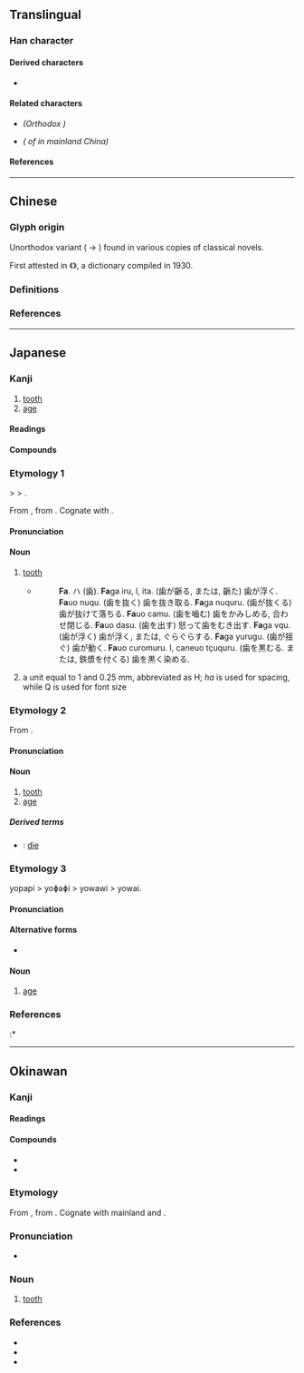 {{also|齒|齿}}
{{character info}}
{{character info|⻭}}
==Translingual==
{{Han simplified forms|齒|歯|齿}}
{{stroke order|type=jbw|strokes=12}}

===Han character===
{{Han char|rn=211|rad=歯|as=0|sn=12|four=21772|canj=YMUFD|ids=⿱止⿶凵米}}

====Derived characters====
* {{l|mul|[[噛]], [[𬹴]], [[𮣁]], [[𮮾]], [[齢]], [[𪗱]], [[𫠚]], [[𮯃]], [[𮯅]], [[𪘚]], [[𮯇]], [[𮯈]], [[𮯋]], [[𮯌]], [[𮯎]], [[𪘂]], [[𬬜]]}}

====Related characters====
* {{l|mul|[[齒]]}} ''(Orthodox {{w|Traditional Chinese|traditional form}})''
* {{l|mul|[[齿]]}} ''({{w|Simplified Chinese|Simplified form}} of'' {{l|mul|齒}} ''in mainland China)''

====References====
{{Han ref|kx=0576.421|dkj=16323|dj=0967.140|hdz=21443.160|uh=6B6F}}

----

==Chinese==

===Glyph origin===
Unorthodox variant {{Han simp|齒|nocap=y}} ({{l|zh|⿳[[从]][[一]][[从]]}} → {{l|zh|米}}) found in various {{w|Movable type#Metal movable type in China|moveable type}} copies of classical novels.

First attested in 《{{w2|zh|宋元以來俗字譜}}》, a {{w|Variant Chinese character|variant forms}} dictionary compiled in 1930.

===Definitions===
{{zh-see|齒}}

===References===
{{R:twedu|A04796-005-1}}

----

==Japanese==
{{ja-kanji forms|歯|齒}}

===Kanji===
{{ja-kanji|grade=3|rs=止08|kyu=齒}}

# [[tooth]]
# [[age]]

====Readings====
{{ja-readings
|goon=し
|kanon=し
|kun=は-, よわい-
}}

====Compounds====
{{der3|ja|
|{{ja-r|臼%歯|うす%ば}}
|{{ja-r|上%歯|うわ%ば}}
|{{ja-r|奥%歯|おく%ば}}
|{{ja-r|仮%歯|か%し}}
|{{ja-r|臼%歯|きゅう%し}}
|{{ja-r|歯%牙|し%が}}
|{{ja-r|歯%槽|し%しょう}}
|{{ja-r|歯%序|し%じょ}}
|{{ja-r|下%歯|した%ば}}
|{{ja-r|歯%朶|し%だ}}
|{{ja-r|歯%徳|し%とく}}
|{{ja-r|歯%列|し%れつ}}
|{{ja-r|歯%医%者|は%い%しゃ}}
|{{ja-r|歯%形|は%がた}}
|{{ja-r|歯%痒い|は%がゆい}}
|{{ja-r|歯%茎|は%ぐき}}
|{{ja-r|歯ブラシ|はブラシ}}
|{{ja-r|虫%歯|むし%ば}}
}}

{{wikipedia|lang=ja}}

===Etymology 1===
{{ja-kanjitab|は|yomi=k}}
{{IPAchar|/pa/}} > {{IPAchar|/ɸa/}} > {{IPAchar|/ha/}}.

From {{inh|ja|ojp|sort=は|-}}, from {{inh|ja|jpx-pro|*pa}}. Cognate with {{cog|ryu|歯|tr=hā}}.

====Pronunciation====
{{ja-pron|yomi=k|は|acc=1|acc_ref=DJR,NHK}}

====Noun====
{{ja-noun|は|kyu=齒}}

# [[tooth]]
#: {{ja-usex|'''歯'''が痛い。|'''は.''' が いたい。|My '''teeth''' hurt.}}
#: {{ja-usex|１%日 に 少なくとも ２%度 '''歯''' を 磨く こと が 重%要 で ある。|いち%にち に すくなくとも に%ど '''.は''' を みがく こと が じゅう%よう で ある。|It is important to brush your '''teeth''' at least twice a day.}}
#* {{RQ:Nippo Jisho|191}}
#*: '''Fa'''. ハ (歯). '''Fa'''ga iru, l, ita. (歯が齭る, または, 齭た) 歯が浮く. '''Fa'''uo nuqu. (歯を抜く) 歯を抜き取る. '''Fa'''ga nuquru. (歯が抜くる) 歯が抜けて落ちる. '''Fa'''uo camu. (歯を嚙む) 歯をかみしめる, 合わせ閉じる. '''Fa'''uo dasu. (歯を出す) 怒って歯をむき出す. '''Fa'''ga vqu. (歯が浮く) 歯が浮く, または, ぐらぐらする. '''Fa'''ga yurugu. (歯が揺ぐ) 歯が動く. '''Fa'''uo curomuru. l, caneuo tçuquru. (歯を黒むる. または, 鉄漿を付くる) 歯を黒く染める.
#{{lb|ja|typography|sort=は}} a unit equal to 1 {{m|ja|Q|tr=kyū}} and 0.25 mm, abbreviated as H; ''ha'' is used for spacing, while Q is used for font size

{{C|ja|Units of measure|sort=は}}

===Etymology 2===
{{ja-kanjitab|し|yomi=o}}
From {{bor|ja|ltc|-|sort=し}} {{ltc-l|齒}}.

====Pronunciation====
{{ja-pron|yomi=o|し|acc=1|acc_ref=DJR}}

====Noun====
{{ja-noun|し|kyu=齒}}

# [[tooth]]
# [[age]]

=====Derived terms=====
* {{ja-r|歯を没す|し を ぼっす}}: [[die]]

===Etymology 3===
{{ja-kanjitab|よわい|yomi=k}}
yopapi > yoɸaɸi > yowawi > yowai.

====Pronunciation====
{{ja-pron|yomi=k|よわい|acc=0|acc_ref=DJR,NHK|acc2=2|acc2_ref=NHK}}

====Alternative forms====
* {{ja-l|齢}}

====Noun====
{{ja-noun|kyu=齒|よわい|hhira=よはひ}}

# [[age]]

===References===
<references/>
:* {{R:Nippo Jisho}}

{{C|ja|Teeth|sort=は}}

----

==Okinawan==
{{ryu-kanji forms|歯|齒}}

===Kanji===
{{ryu-kanji|rs=止08|kyu=齒}}

====Readings====
{{ryu-readings
|kun=はー-
}}

====Compounds====
{{top2}}
* {{ryu-r|歯%病ん|はー%やん|toothache}}
* {{ryu-r|歯%病み|はー%やみ|toothache}}
{{bottom}}

===Etymology===
From {{inh|ryu|jpx-ryu-pro|*pa|sort=はあ}}, from {{inh|ryu|jpx-pro|*pa|sort=は}}. Cognate with mainland {{cog|ja|歯|tr=ha}} and {{cog|xug|歯|tr=pā}}.

===Pronunciation===
* {{IPA|ryu|/haː/|sort=はあ}}

===Noun===
{{ryu-noun|はー|kyu=齒}}

# [[tooth]]

===References===
* {{R:JLect|はー【歯】|273|haa}}
* {{R:Shuri-Naha Dialect Dictionary|ハー|SN30002}}
* {{R:Nippo Jisho}}

{{topic|ryu|Teeth|sort=はあ}}